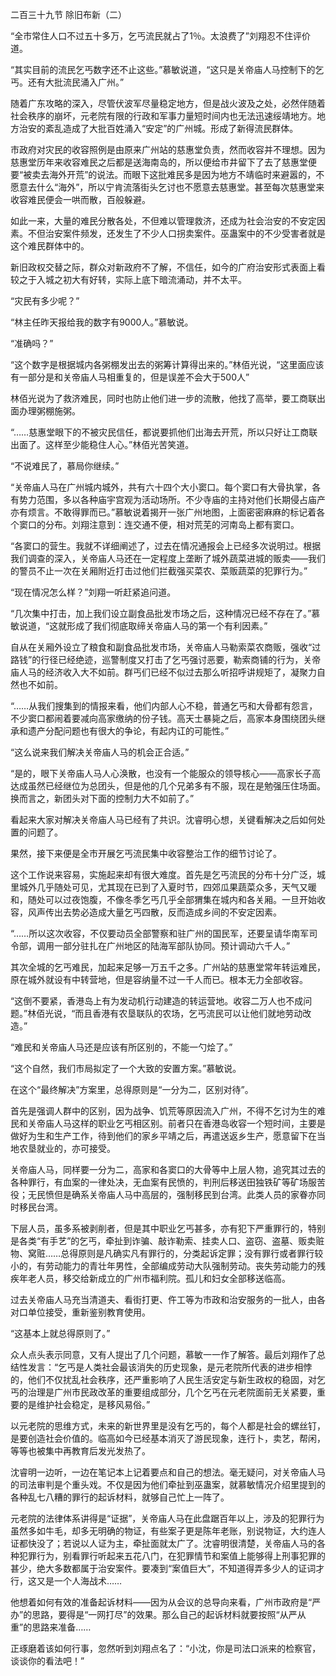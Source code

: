 

二百三十九节 除旧布新（二）

“全市常住人口不过五十多万，乞丐流民就占了1％。太浪费了”刘翔忍不住评价道。

“其实目前的流民乞丐数字还不止这些。”慕敏说道，“这只是关帝庙人马控制下的乞丐。还有大批流民涌入广州。”

随着广东攻略的深入，尽管伏波军尽量稳定地方，但是战火波及之处，必然伴随着社会秩序的崩坏，元老院有限的行政和军事力量短时间内也无法迅速绥靖地方。地方治安的紊乱造成了大批百姓涌入“安定”的广州城。形成了新得流民群体。

市政府对灾民的收容照例是由原来广州站的慈惠堂负责，然而收容并不理想。因为慈惠堂历年来收容难民之后都是送海南岛的，所以便给市井留下了去了慈惠堂便要“被卖去海外开荒”的说法。而眼下这批难民多是因为地方不靖临时来避嚣的，不愿意去什么“海外”，所以宁肯流落街头乞讨也不愿意去慈惠堂。甚至每次慈惠堂来收容难民便会一哄而散，百般躲避。

如此一来，大量的难民分散各处，不但难以管理救济，还成为社会治安的不安定因素。不但治安案件频发，还发生了不少人口拐卖案件。巫蛊案中的不少受害者就是这个难民群体中的。

新旧政权交替之际，群众对新政府不了解，不信任，如今的广府治安形式表面上看较之于入城之初大有好转，实际上底下暗流涌动，并不太平。

“灾民有多少呢？”

“林主任昨天报给我的数字有9000人。”慕敏说。

“准确吗？”

“这个数字是根据城内各粥棚发出去的粥筹计算得出来的。”林佰光说，“这里面应该有一部分是和关帝庙人马相重复的，但是误差不会大于500人”

林佰光说为了救济难民，同时也防止他们进一步的流散，他找了高举，要工商联出面办理粥棚施粥。

“……慈惠堂眼下的不被灾民信任，都说要抓他们出海去开荒，所以只好让工商联出面了。这样至少能稳住人心。”林佰光苦笑道。

“不说难民了，慕局你继续。”

“关帝庙人马在广州城内城外，共有六十四个大小窦口。每个窦口有大骨执掌，各有势力范围，多以各种庙宇宫观为活动场所。不少寺庙的主持对他们长期侵占庙产亦有烦言。不敢得罪而已。”慕敏说着揭开一张广州地图，上面密密麻麻的标记着各个窦口的分布。刘翔注意到：连交通不便，相对荒芜的河南岛上都有窦口。

“各窦口的营生。我就不详细阐述了，过去在情况通报会上已经多次说明过。根据我们调查的深入，关帝庙人马还在一定程度上垄断了城外蔬菜进城的贩卖――我们的警员不止一次在关厢附近打击过他们拦截强买菜农、菜贩蔬菜的犯罪行为。”

“现在情况怎么样？”刘翔一听赶紧追问道。

“几次集中打击，加上我们设立副食品批发市场之后，这种情况已经不存在了。”慕敏说道，“这就形成了我们彻底取缔关帝庙人马的第一个有利因素。”

自从在关厢外设立了粮食和副食品批发市场，关帝庙人马勒索菜农商贩，强收“过路钱”的行径已经绝迹，巡警制度又打击了乞丐强讨恶要，勒索商铺的行为，关帝庙人马的经济收入大不如前。群丐们已经不似过去那么听招呼讲规矩了，凝聚力自然也不如前。

“……从我们搜集到的情报来看，他们内部人心不稳，普通乞丐和大骨都有怨言，不少窦口都闹着要减向高家缴纳的份子钱。高天士暴毙之后，高家本身围绕团头继承和遗产分配问题也有很大的争论，有起内讧的可能性。”

“这么说来我们解决关帝庙人马的机会正合适。”

“是的，眼下关帝庙人马人心涣散，也没有一个能服众的领导核心――高家长子高达成虽然已经继位为总团头，但是他的几个兄弟多有不服，现在是勉强压住场面。换而言之，新团头对下面的控制力大不如前了。”

看起来大家对解决关帝庙人马已经有了共识。沈睿明心想，关键看解决之后如何处置的问题了。

果然，接下来便是全市开展乞丐流民集中收容整治工作的细节讨论了。

这个工作说来容易，实施起来却有很大难度。首先是乞丐流民的分布十分广泛，城里城外几乎随处可见，尤其现在已到了入夏时节，四郊瓜果蔬菜众多，天气又暖和，随处可以过夜饱腹，不像冬季乞丐几乎全部猬集在城内和各关厢。一旦开始收容，风声传出去势必造成大量乞丐四散，反而造成乡间的不安定因素。

“……所以这次收容，不仅要动员全部警察和驻广州的国民军，还要呈请华南军司令部，调用一部分驻扎在广州地区的陆海军部队协同。预计调动六千人。”

其次全城的乞丐难民，加起来足够一万五千之多。广州站的慈惠堂常年转运难民，原在城外就设有中转营地，但是容纳量不过一千人而已。根本无力全部收容。

“这倒不要紧，香港岛上有为发动机行动建造的转运营地。收容二万人也不成问题。”林佰光说，“而且香港有农垦联队的农场，乞丐流民可以让他们就地劳动改造。”

“难民和关帝庙人马还是应该有所区别的，不能一勺烩了。”

“这个自然，我们市局拟定了一个大致的安置方案。”慕敏说。

在这个“最终解决”方案里，总得原则是“一分为二，区别对待”。

首先是强调人群中的区别，因为战争、饥荒等原因流入广州，不得不乞讨为生的难民和关帝庙人马这样的职业乞丐相区别。前者只在香港岛收容一个短时间，主要是做好为生和生产工作，待到他们的家乡平靖之后，再遣送返乡生产，愿意留下在当地农垦就业的，亦可接受。

关帝庙人马，同样要一分为二，高家和各窦口的大骨等中上层人物，追究其过去的各种罪行，有血案的一律处决，无血案有民愤的，判刑后移送田独铁矿等矿场服苦役；无民愤但是确系关帝庙人马中高层的，强制移民到台湾。此类人员的家眷亦同时移民台湾。

下层人员，虽多系被剥削者，但是其中职业乞丐甚多，亦有犯下严重罪行的，特别是各类“有手艺”的乞丐，牵扯到诈骗、敲诈勒索、挂卖人口、盗窃、盗墓、贩卖赃物、窝赃……总得原则是凡确实凡有罪行的，分类起诉定罪；没有罪行或者罪行较小的，有劳动能力的青壮年男性，全部编成劳动大队强制劳动。丧失劳动能力的残疾年老人员，移交给新成立的广州市福利院。孤儿和妇女全部移送临高。

过去关帝庙人马充当清道夫、看街打更、仵工等为市政和治安服务的一批人，由各对口单位接受，重新鉴别教育使用。

“这基本上就总得原则了。”

众人点头表示同意，又有人提出了几个问题，慕敏一一作了解答。最后刘翔作了总结性发言：“乞丐是人类社会最该消失的历史现象，是元老院所代表的进步相悖的，他们不仅扰乱社会秩序，还严重影响了人民生活安定与新生政权的稳固，对乞丐的治理是广州市民政改革的重要组成部分，几个乞丐在元老院面前无关紧要，重要的是维护社会稳定，是移风易俗。”

以元老院的思维方式，未来的新世界里是没有乞丐的，每个人都是社会的螺丝钉，是要创造社会价值的。临高如今已经基本消灭了游民现象，连行卜，卖艺，帮闲，等等也被集中再教育后发光发热了。

沈睿明一边听，一边在笔记本上记着要点和自己的想法。毫无疑问，对关帝庙人马的司法审判是个重头戏。不仅是因为他们牵扯到巫蛊案，就慕敏情况介绍里提到的各种乱七八糟的罪行的起诉材料，就够自己忙上一阵了。

元老院的法律体系讲得是“证据”，关帝庙人马在此盘踞百年以上，涉及的犯罪行为虽然多如牛毛，却多无明确的物证，有些案子更是陈年老账，别说物证，大约连人证都快没了；若说以人证为主，牵扯面就太广了。沈睿明很清楚，关帝庙人马的各种犯罪行为，别看罪行听起来五花八门，在犯罪情节和案值上能够得上刑事犯罪的甚少，绝大多数都属于治安案件。要凑到“案值巨大”，不知道得弄多少人的证词才行，这又是一个人海战术……

他想着如何有效的准备起诉材料――因为从会议的总导向来看，广州市政府是“严办”的思路，要得是“一网打尽”的效果。那么自己的起诉材料就要按照“从严从重”的思路来准备……

正琢磨着该如何行事，忽然听到刘翔点名了：“小沈，你是司法口派来的检察官，谈谈你的看法吧！”

